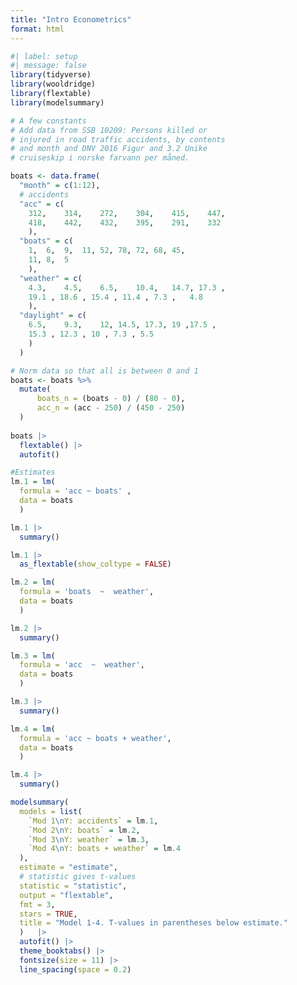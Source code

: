 ```yaml
---
title: "Intro Econometrics"
format: html
---
```


```r
#| label: setup
#| message: false
library(tidyverse)
library(wooldridge)
library(flextable)
library(modelsummary)
```

```r
# A few constants
# Add data from SSB 10209: Persons killed or 
# injured in road traffic accidents, by contents 
# and month and DNV 2016 Figur and 3.2 Unike 
# cruiseskip i norske farvann per måned.

boats <- data.frame(
  "month" = c(1:12), 
  # accidents
  "acc" = c(
    312,    314,    272,    304,    415,    447,    
    418,    442,    432,    395,    291,    332
    ), 
  "boats" = c(
    1,  6,  9,  11, 52, 78, 72, 68, 45, 
    11, 8,  5
    ), 
  "weather" = c(
    4.3,    4.5,    6.5,    10.4,   14.7, 17.3 , 
    19.1 , 18.6 , 15.4 , 11.4 , 7.3 ,   4.8 
    ), 
  "daylight" = c(
    6.5,    9.3,    12, 14.5, 17.3, 19 ,17.5 , 
    15.3 , 12.3 , 10 , 7.3 , 5.5
    )
  ) 

# Norm data so that all is between 0 and 1
boats <- boats %>% 
  mutate(
      boats_n = (boats - 0) / (80 - 0),
      acc_n = (acc - 250) / (450 - 250)
  )
  
boats |> 
  flextable() |> 
  autofit()
```

```r
#Estimates 
lm.1 = lm(
  formula = 'acc ~ boats' , 
  data = boats
  ) 
```

```r
lm.1 |> 
  summary()
```

```r
lm.1 |> 
  as_flextable(show_coltype = FALSE)
```


```r
lm.2 = lm(
  formula = 'boats  ~  weather', 
  data = boats
  ) 
```

```r
lm.2 |> 
  summary()
```

```r
lm.3 = lm(
  formula = 'acc  ~  weather', 
  data = boats
  ) 
```

```r
lm.3 |> 
  summary()
```



```r
lm.4 = lm(
  formula = 'acc ~ boats + weather', 
  data = boats
  ) 
```

```r
lm.4 |> 
  summary()
```

```r
modelsummary(
  models = list(
    `Mod 1\nY: accidents` = lm.1,
    `Mod 2\nY: boats` = lm.2,
    `Mod 3\nY: weather` = lm.3,
    `Mod 4\nY: boats + weather` = lm.4
  ),
  estimate = "estimate",
  # statistic gives t-values
  statistic = "statistic",
  output = "flextable",
  fmt = 3,
  stars = TRUE,
  title = "Model 1-4. T-values in parentheses below estimate."
  )   |> 
  autofit() |> 
  theme_booktabs() |> 
  fontsize(size = 11) |> 
  line_spacing(space = 0.2)
```

